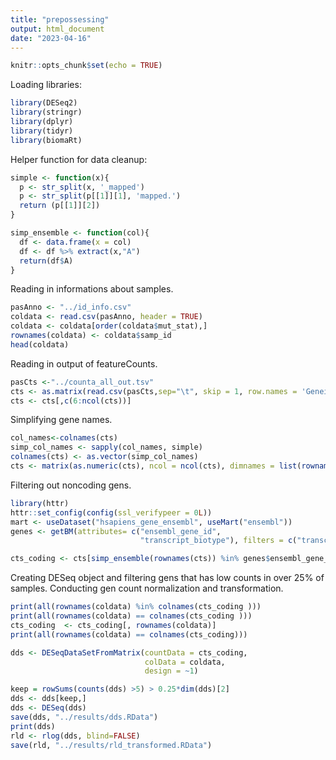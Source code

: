 ```yaml
---
title: "prepossessing"
output: html_document
date: "2023-04-16"
---
```


```r
knitr::opts_chunk$set(echo = TRUE)
```

Loading libraries:

```r
library(DESeq2)
library(stringr)
library(dplyr)
library(tidyr)
library(biomaRt)
```

Helper function for data cleanup:

```r
simple <- function(x){
  p <- str_split(x, '_mapped')
  p <- str_split(p[[1]][1], 'mapped.')
  return (p[[1]][2])
}

simp_ensemble <- function(col){
  df <- data.frame(x = col)
  df <- df %>% extract(x,"A")
  return(df$A)
}
```

Reading in informations about samples.

```r
pasAnno <- "../id_info.csv"
coldata <- read.csv(pasAnno, header = TRUE)
coldata <- coldata[order(coldata$mut_stat),]
rownames(coldata) <- coldata$samp_id
head(coldata)
```

Reading in output of featureCounts.

```r
pasCts <-"../counta_all_out.tsv"
cts <- as.matrix(read.csv(pasCts,sep="\t", skip = 1, row.names = 'Geneid'))
cts <- cts[,c(6:ncol(cts))]
```

Simplifying gene names.

```r
col_names<-colnames(cts)
simp_col_names <- sapply(col_names, simple)
colnames(cts) <- as.vector(simp_col_names)
cts <- matrix(as.numeric(cts), ncol = ncol(cts), dimnames = list(rownames(cts), colnames(cts)))
```

Filtering out noncoding gens.

```r
library(httr)
httr::set_config(config(ssl_verifypeer = 0L))
mart <- useDataset("hsapiens_gene_ensembl", useMart("ensembl"))
genes <- getBM(attributes= c("ensembl_gene_id",
                             "transcript_biotype"), filters = c("transcript_biotype"), values = list("protein_coding"), mart= mart)

cts_coding <- cts[simp_ensemble(rownames(cts)) %in% genes$ensembl_gene_id,]
```

Creating DESeq object and filtering gens that has low counts in over 25% of samples. Conducting gen count normalization and transformation. 

```r
print(all(rownames(coldata) %in% colnames(cts_coding )))
print(all(rownames(coldata) == colnames(cts_coding )))
cts_coding  <- cts_coding[, rownames(coldata)]
print(all(rownames(coldata) == colnames(cts_coding)))

dds <- DESeqDataSetFromMatrix(countData = cts_coding,
                              colData = coldata,
                              design = ~1)

keep = rowSums(counts(dds) >5) > 0.25*dim(dds)[2]
dds <- dds[keep,]
dds <- DESeq(dds)
save(dds, "../results/dds.RData")
print(dds)
rld <- rlog(dds, blind=FALSE)
save(rld, "../results/rld_transformed.RData")
```

